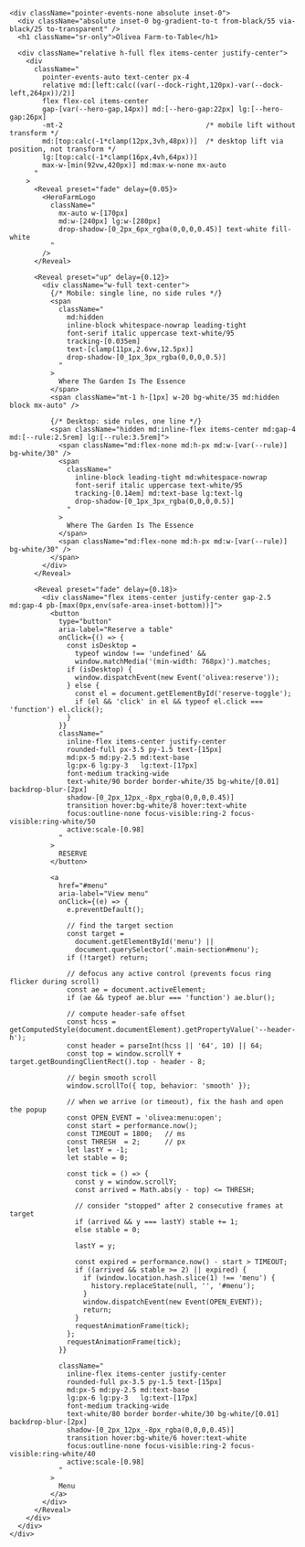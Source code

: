 
<section
  id="hero"
  className="
    relative w-full mx-auto
    md:max-w-none md:w-full
    -mt-2 flex items-center justify-center pb-0
  "
>
  <div
    className="
      relative
      md:!max-w-none md:!w-[min(1600px,calc(100vw-var(--dock-left,220px)-var(--dock-right,96px)-48px))]
      w-full
      /* mobile */
      h-[calc(100dvh-var(--header-h,64px)-var(--mobile-nav-h,84px)+24px)]
      /* desktop: fill most of the viewport */
      md:h-[calc(100svh-var(--header-h,112px)-56px)]
      xl:max-h-[960px]
      overflow-hidden rounded-[28px]
      ring-1 ring-black/10
      shadow-[0_20px_60px_-20px_rgba(0,0,0,0.35)]
    "
  >
    <ParallaxImage
      src="/images/farm/hero.jpg"
      alt="Olivea Farm To Table — our garden"
      heightVh={100}
      speed={0.30}
      className="h-full"
      fit="cover"
      objectPosition="50% 40%"
      priority
      fetchPriority="high"
      loading="eager"
      sizes="(max-width: 768px) 100vw, min(1600px, calc(100vw - var(--dock-left,220px) - var(--dock-right,96px) - 48px))"
      placeholder="blur"
      blurDataURL="data:image/svg+xml;base64,PHN2Zy8+"
    />

    <div className="pointer-events-none absolute inset-0">
      <div className="absolute inset-0 bg-gradient-to-t from-black/55 via-black/25 to-transparent" />
      <h1 className="sr-only">Olivea Farm-to-Table</h1>

      <div className="relative h-full flex items-center justify-center">
        <div
          className="
            pointer-events-auto text-center px-4
            relative md:[left:calc((var(--dock-right,120px)-var(--dock-left,264px))/2)]
            flex flex-col items-center
            gap-[var(--hero-gap,14px)] md:[--hero-gap:22px] lg:[--hero-gap:26px]
            -mt-2                                   /* mobile lift without transform */
            md:[top:calc(-1*clamp(12px,3vh,48px))]  /* desktop lift via position, not transform */
            lg:[top:calc(-1*clamp(16px,4vh,64px))]
            max-w-[min(92vw,420px)] md:max-w-none mx-auto
          "
        >
          <Reveal preset="fade" delay={0.05}>
            <HeroFarmLogo
              className="
                mx-auto w-[170px]
                md:w-[240px] lg:w-[280px]
                drop-shadow-[0_2px_6px_rgba(0,0,0,0.45)] text-white fill-white
              "
            />
          </Reveal>

          <Reveal preset="up" delay={0.12}>
            <div className="w-full text-center">
              {/* Mobile: single line, no side rules */}
              <span
                className="
                  md:hidden
                  inline-block whitespace-nowrap leading-tight
                  font-serif italic uppercase text-white/95
                  tracking-[0.035em]
                  text-[clamp(11px,2.6vw,12.5px)]
                  drop-shadow-[0_1px_3px_rgba(0,0,0,0.5)]
                "
              >
                Where The Garden Is The Essence
              </span>
              <span className="mt-1 h-[1px] w-20 bg-white/35 md:hidden block mx-auto" />

              {/* Desktop: side rules, one line */}
              <span className="hidden md:inline-flex items-center md:gap-4 md:[--rule:2.5rem] lg:[--rule:3.5rem]">
                <span className="md:flex-none md:h-px md:w-[var(--rule)] bg-white/30" />
                <span
                  className="
                    inline-block leading-tight md:whitespace-nowrap
                    font-serif italic uppercase text-white/95
                    tracking-[0.14em] md:text-base lg:text-lg
                    drop-shadow-[0_1px_3px_rgba(0,0,0,0.5)]
                  "
                >
                  Where The Garden Is The Essence
                </span>
                <span className="md:flex-none md:h-px md:w-[var(--rule)] bg-white/30" />
              </span>
            </div>
          </Reveal>

          <Reveal preset="fade" delay={0.18}>
            <div className="flex items-center justify-center gap-2.5 md:gap-4 pb-[max(0px,env(safe-area-inset-bottom))]">
              <button
                type="button"
                aria-label="Reserve a table"
                onClick={() => {
                  const isDesktop =
                    typeof window !== 'undefined' &&
                    window.matchMedia('(min-width: 768px)').matches;
                  if (isDesktop) {
                    window.dispatchEvent(new Event('olivea:reserve'));
                  } else {
                    const el = document.getElementById('reserve-toggle');
                    if (el && 'click' in el && typeof el.click === 'function') el.click();
                  }
                }}
                className="
                  inline-flex items-center justify-center
                  rounded-full px-3.5 py-1.5 text-[15px]
                  md:px-5 md:py-2.5 md:text-base
                  lg:px-6 lg:py-3   lg:text-[17px]
                  font-medium tracking-wide
                  text-white/90 border border-white/35 bg-white/[0.01] backdrop-blur-[2px]
                  shadow-[0_2px_12px_-8px_rgba(0,0,0,0.45)]
                  transition hover:bg-white/8 hover:text-white
                  focus:outline-none focus-visible:ring-2 focus-visible:ring-white/50
                  active:scale-[0.98]
                "
              >
                RESERVE
              </button>

              <a
                href="#menu"
                aria-label="View menu"
                onClick={(e) => {
                  e.preventDefault();
                
                  // find the target section
                  const target =
                    document.getElementById('menu') ||
                    document.querySelector('.main-section#menu');
                  if (!target) return;
                
                  // defocus any active control (prevents focus ring flicker during scroll)
                  const ae = document.activeElement;
                  if (ae && typeof ae.blur === 'function') ae.blur();
                
                  // compute header-safe offset
                  const hcss = getComputedStyle(document.documentElement).getPropertyValue('--header-h');
                  const header = parseInt(hcss || '64', 10) || 64;
                  const top = window.scrollY + target.getBoundingClientRect().top - header - 8;
                
                  // begin smooth scroll
                  window.scrollTo({ top, behavior: 'smooth' });
                
                  // when we arrive (or timeout), fix the hash and open the popup
                  const OPEN_EVENT = 'olivea:menu:open';
                  const start = performance.now();
                  const TIMEOUT = 1800;   // ms
                  const THRESH  = 2;      // px
                  let lastY = -1;
                  let stable = 0;
                
                  const tick = () => {
                    const y = window.scrollY;
                    const arrived = Math.abs(y - top) <= THRESH;
                
                    // consider "stopped" after 2 consecutive frames at target
                    if (arrived && y === lastY) stable += 1;
                    else stable = 0;
                
                    lastY = y;
                
                    const expired = performance.now() - start > TIMEOUT;
                    if ((arrived && stable >= 2) || expired) {
                      if (window.location.hash.slice(1) !== 'menu') {
                        history.replaceState(null, '', '#menu');
                      }
                      window.dispatchEvent(new Event(OPEN_EVENT));
                      return;
                    }
                    requestAnimationFrame(tick);
                  };
                  requestAnimationFrame(tick);
                }}
                
                className="
                  inline-flex items-center justify-center
                  rounded-full px-3.5 py-1.5 text-[15px]
                  md:px-5 md:py-2.5 md:text-base
                  lg:px-6 lg:py-3   lg:text-[17px]
                  font-medium tracking-wide
                  text-white/80 border border-white/30 bg-white/[0.01] backdrop-blur-[2px]
                  shadow-[0_2px_12px_-8px_rgba(0,0,0,0.45)]
                  transition hover:bg-white/6 hover:text-white
                  focus:outline-none focus-visible:ring-2 focus-visible:ring-white/40
                  active:scale-[0.98]
                "
              >
                Menu
              </a>
            </div>
          </Reveal>
        </div>
      </div>
    </div>
  </div>
</section>